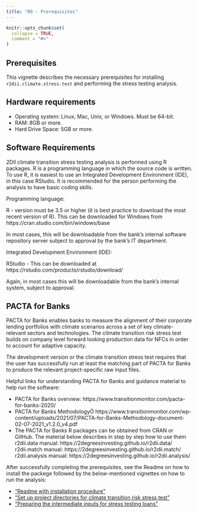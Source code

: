 ```yaml
---
title: "00 - Prerequisites"
---
```


```r
knitr::opts_chunk$set(
  collapse = TRUE,
  comment = "#>"
)
```
## Prerequisites

This vignette describes the necessary prerequisites for installing `r2dii.climate.stress.test` and performing the stress testing analysis.

## Hardware requirements

* Operating system: Linux, Mac, Unix, or Windows. Must be 64-bit.
* RAM: 8GB or more.
* Hard Drive Space: 5GB or more.

## Software Requirements

2DII climate transition stress testing analysis is performed using R packages. R is a programming language in which the source code is written. To use R, it is easiest to use an Integrated Development Environment (IDE), in this case RStudio. It is recommended for the person performing the analysis to have basic coding skills.

Programming language:

R - version must be 3.5 or higher (it is best practice to download the most recent version of R). This can be downloaded for Windows from https://cran.studio.com/bin/windows/base

In most cases, this will be downloadable from the bank's internal software repository server subject to approval by the bank's IT department.

Integrated Development Environment (IDE):

RStudio - This can be downloaded at https://rstudio.com/products/rstudio/download/

Again, in most cases this will be downloadable from the bank's internal system, subject to approval.

## PACTA for Banks

PACTA for Banks enables banks to measure the alignment of their corporate lending portfolios with climate scenarios across a set of key climate-relevant sectors and technologies. The climate transition risk stress test builds on company level forward looking production data for NFCs in order to account for adaptive capacity. 

The development version or the climate transition stress test requires that the user has successfully run at least the matching part of PACTA for Banks to produce the relevant project-specific raw input files.

Helpful links for understanding PACTA for Banks and guidance material to help run the software:

* PACTA for Banks overview:
https://www.transitionmonitor.com/pacta-for-banks-2020/
* PACTA for Banks MethodologyÖ https://www.transitionmonitor.com/wp-content/uploads/2021/07/PACTA-for-Banks-Methodology-document-02-07-2021_v1.2.0_v4.pdf
* The PACTA for Banks R packages can be obtained from CRAN or GitHub. The material below describes in step by step how to use them
r2dii.data manual: https://2degreesinvesting.github.io/r2dii.data/
r2dii.match manual: https://2degreesinvesting.github.io/r2dii.match/
r2dii.analysis manual: https://2degreesinvesting.github.io/r2dii.analysis/


After successfully completing the prerequisites, see the Readme on how to install the packege followed by the below-mentioned vignettes on how to run the analysis:

* ["Readme with installation procedure"](https://2degreesinvesting.github.io/r2dii.climate.stress.test/index.html)
* ["Set up project directories for climate transition risk stress test"](https://2degreesinvesting.github.io/r2dii.climate.stress.test/articles/articles/02-setup-project-directories.html)
* ["Preparing the intermediate inputs for stress testing loans"](https://2degreesinvesting.github.io/r2dii.climate.stress.test/articles/articles/03-prepare-loans-inputs.html)
